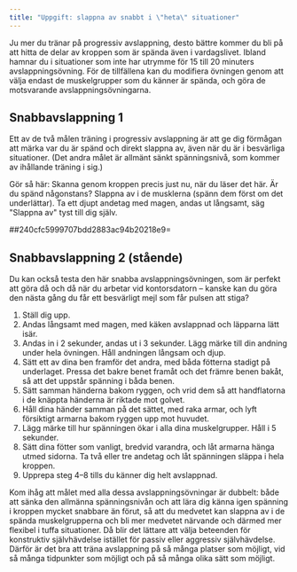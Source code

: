 ```yaml
---
title: "Uppgift: slappna av snabbt i \"heta\" situationer"
---
```


Ju mer du tränar på progressiv avslappning, desto bättre kommer du bli
på att hitta de delar av kroppen som är spända även i vardagslivet.
Ibland hamnar du i situationer som inte har utrymme för 15 till 20
minuters avslappningsövning. För de tillfällena kan du modifiera
övningen genom att välja endast de muskelgrupper som du känner är
spända, och göra de motsvarande avslappningsövningarna.

## Snabbavslappning 1

Ett av de två målen träning i progressiv avslappning är att ge dig
förmågan att märka var du är spänd och direkt slappna av, även när du är
i besvärliga situationer. (Det andra målet är allmänt sänkt
spänningsnivå, som kommer av ihållande träning i sig.)

Gör så här: Skanna genom kroppen precis just nu, när du läser det här.
Är du spänd någonstans? Slappna av i de musklerna (spänn dem först om
det underlättar). Ta ett djupt andetag med magen, andas ut långsamt, säg
\"Slappna av\" tyst till dig själv. 

##240cfc5999707bdd2883ac94b20218e9=

## Snabbavslappning 2 (stående)

Du kan också testa den här snabba avslappningsövningen, som är perfekt
att göra då och då när du arbetar vid kontorsdatorn -- kanske kan du
göra den nästa gång du får ett besvärligt mejl som får pulsen att stiga?

1.  Ställ dig upp.
2.  Andas långsamt med magen, med käken avslappnad och läpparna lätt
    isär.
3.  Andas in i 2 sekunder, andas ut i 3 sekunder. Lägg märke till din
    andning under hela övningen. Håll andningen långsam och djup.
4.  Sätt ett av dina ben framför det andra, med båda fötterna stadigt på
    underlaget. Pressa det bakre benet framåt och det främre benen
    bakåt, så att det uppstår spänning i båda benen.
5.  Sätt samman händerna bakom ryggen, och vrid dem så att handflatorna
    i de knäppta händerna är riktade mot golvet.
6.  Håll dina händer samman på det sättet, med raka armar, och
    lyft försiktigt armarna bakom ryggen upp mot huvudet.
7.  Lägg märke till hur spänningen ökar i alla dina muskelgrupper. Håll
    i 5 sekunder.
8.  Sätt dina fötter som vanligt, bredvid varandra, och låt armarna
    hänga utmed sidorna. Ta två eller tre andetag och låt spänningen
    släppa i hela kroppen.
9.  Upprepa steg 4--8 tills du känner dig helt avslappnad.

Kom ihåg att målet med alla dessa avslappningsövningar är dubbelt: både
att sänka den allmänna spänningsnivån och att lära dig känna igen
spänning i kroppen mycket snabbare än förut, så att du medvetet kan
slappna av i de spända muskelgrupperna och bli mer medvetet närvande och
därmed mer flexibel i tuffa situationer. Då blir det lättare att välja
beteenden för konstruktiv självhävdelse istället för passiv eller
aggressiv självhävdelse. Därför är det bra att träna avslappning på så
många platser som möjligt, vid så många tidpunkter som möjligt och på så
många olika sätt som möjligt.
